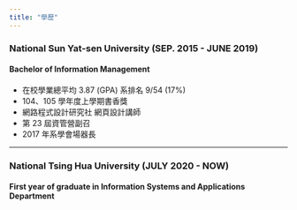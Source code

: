 ```yaml
---
title: "學歷"
---
```


### National Sun Yat-sen University (SEP. 2015 - JUNE 2019)

#### Bachelor of Information Management

- 在校學業總平均 3.87 (GPA) 系排名 9/54 (17%)
- 104、105 學年度上學期書香獎
- 網路程式設計研究社 網⾴設計講師
- 第 23 屆資管營副召
- 2017 年系學會場器長

---

### National Tsing Hua University (JULY 2020 - NOW)

#### First year of graduate in Information Systems and Applications Department
